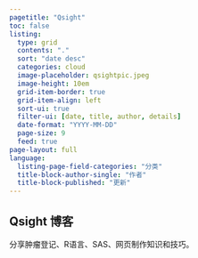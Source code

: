 ```yaml
---
pagetitle: "Qsight"
toc: false
listing:
  type: grid
  contents: "."
  sort: "date desc"
  categories: cloud
  image-placeholder: qsightpic.jpeg
  image-height: 10em
  grid-item-border: true
  grid-item-align: left
  sort-ui: true
  filter-ui: [date, title, author, details]
  date-format: "YYYY-MM-DD"
  page-size: 9
  feed: true
page-layout: full
language:
  listing-page-field-categories: "分类"
  title-block-author-single: "作者"
  title-block-published: "更新"
---
```


## Qsight 博客

分享肿瘤登记、R语言、SAS、网页制作知识和技巧。




